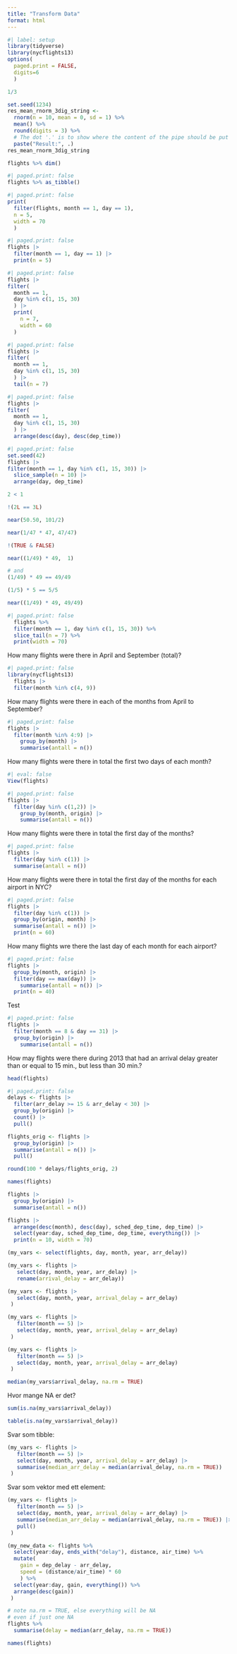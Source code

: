 ```yaml
---
title: "Transform Data"
format: html
---
```


```r
#| label: setup
library(tidyverse)
library(nycflights13)
options(
  paged.print = FALSE,
  digits=6
  )
```

```r
1/3
```


```r
set.seed(1234)
res_mean_rnorm_3dig_string <- 
  rnorm(n = 10, mean = 0, sd = 1) %>%
  mean() %>%
  round(digits = 3) %>% 
  # The dot '.' is to show where the content of the pipe should be put
  paste("Result:", .)
res_mean_rnorm_3dig_string
```

```r
flights %>% dim()
```

```r
#| paged.print: false
flights %>% as_tibble()
```

```r
#| paged.print: false
print(
  filter(flights, month == 1, day == 1),
  n = 5, 
  width = 70
  )
```

```r
#| paged.print: false
flights |> 
  filter(month == 1, day == 1) |> 
  print(n = 5)
```

```r
#| paged.print: false
flights |> 
filter(
  month == 1, 
  day %in% c(1, 15, 30)
  ) |> 
  print(
    n = 7,
    width = 60
  )
```

```r
#| paged.print: false
flights |> 
filter(
  month == 1, 
  day %in% c(1, 15, 30)
  ) |> 
  tail(n = 7) 
```

```r
#| paged.print: false
flights |> 
filter(
  month == 1, 
  day %in% c(1, 15, 30)
  ) |> 
  arrange(desc(day), desc(dep_time))
```


```r
#| paged.print: false
set.seed(42)
flights |> 
filter(month == 1, day %in% c(1, 15, 30)) |> 
  slice_sample(n = 10) |> 
  arrange(day, dep_time)
```

```r
2 < 1
```

```r
!(2L == 3L)
```

```r
near(50.50, 101/2)
```

```r
near(1/47 * 47, 47/47)
```

```r
!(TRUE & FALSE)
```

```r
near((1/49) * 49,  1)
```

```r
# and
(1/49) * 49 == 49/49
```

```r
(1/5) * 5 == 5/5
```

```r
near((1/49) * 49, 49/49)
```

```r
#| paged.print: false
  flights %>% 
  filter(month == 1, day %in% c(1, 15, 30)) %>% 
  slice_tail(n = 7) %>% 
  print(width = 70)
```

How many flights were there in April and September (total)?

```r
#| paged.print: false
library(nycflights13)
  flights |> 
  filter(month %in% c(4, 9))
```

How many flights were there in each of the months from April to September?

```r
#| paged.print: false
flights |> 
  filter(month %in% 4:9) |> 
    group_by(month) |> 
    summarise(antall = n())
```

How many flights were there in total the first two days of each month?

```r
#| eval: false
View(flights)
```


```r
#| paged.print: false
flights |> 
  filter(day %in% c(1,2)) |> 
    group_by(month, origin) |> 
    summarise(antall = n())
```

How many flights were there in total the first day of the months?

```r
#| paged.print: false
flights |> 
  filter(day %in% c(1)) |> 
  summarise(antall = n())
```

How many flights were there in total the first day of the months for each airport in NYC?

```r
#| paged.print: false
flights |> 
  filter(day %in% c(1)) |> 
  group_by(origin, month) |> 
  summarise(antall = n()) |> 
  print(n = 60)
```

How many flights wre there the last day of each month for each airport?

```r
#| paged.print: false
flights |> 
  group_by(month, origin) |> 
  filter(day == max(day)) |> 
    summarise(antall = n()) |> 
  print(n = 40)
```
Test

```r
#| paged.print: false
flights |> 
  filter(month == 8 & day == 31) |> 
  group_by(origin) |> 
    summarise(antall = n()) 
```


How may flights were there during 2013 that had an arrival delay greater than or equal to 15 min., but less than 30 min.?

```r
head(flights)
```

```r
#| paged.print: false
delays <- flights |> 
  filter(arr_delay >= 15 & arr_delay < 30) |> 
  group_by(origin) |> 
  count() |> 
  pull()

flights_orig <- flights |> 
  group_by(origin) |> 
  summarise(antall = n()) |> 
  pull()

round(100 * delays/flights_orig, 2)
```

```r
names(flights)
```


```r
flights |> 
  group_by(origin) |> 
  summarise(antall = n())
```

```r
flights |> 
  arrange(desc(month), desc(day), sched_dep_time, dep_time) |> 
  select(year:day, sched_dep_time, dep_time, everything()) |> 
  print(n = 10, width = 70)
```

```r
(my_vars <- select(flights, day, month, year, arr_delay))
```

```r
(my_vars <- flights |> 
   select(day, month, year, arr_delay) |> 
   rename(arrival_delay = arr_delay))
```

```r
(my_vars <- flights |> 
   select(day, month, year, arrival_delay = arr_delay)
 )
```

```r
(my_vars <- flights |> 
   filter(month == 5) |> 
   select(day, month, year, arrival_delay = arr_delay)
 )
```

```r
(my_vars <- flights |> 
   filter(month == 5) |> 
   select(day, month, year, arrival_delay = arr_delay)
 )
```

```r
median(my_vars$arrival_delay, na.rm = TRUE)
```

Hvor mange NA er det?

```r
sum(is.na(my_vars$arrival_delay))
```

```r
table(is.na(my_vars$arrival_delay))
```

Svar som tibble:

```r
(my_vars <- flights |> 
   filter(month == 5) |> 
   select(day, month, year, arrival_delay = arr_delay) |> 
   summarise(median_arr_delay = median(arrival_delay, na.rm = TRUE))
 )
```

Svar som vektor med ett element:

```r
(my_vars <- flights |> 
   filter(month == 5) |> 
   select(day, month, year, arrival_delay = arr_delay) |> 
   summarise(median_arr_delay = median(arrival_delay, na.rm = TRUE)) |> 
   pull()
 )
```

```r
(my_new_data <- flights %>%
  select(year:day, ends_with("delay"), distance, air_time) %>%
  mutate(
    gain = dep_delay - arr_delay,
    speed = (distance/air_time) * 60
    ) %>%
  select(year:day, gain, everything()) %>%
  arrange(desc(gain))
 )
```

```r
# note na.rm = TRUE, else everything will be NA 
# even if just one NA
flights %>%
  summarise(delay = median(arr_delay, na.rm = TRUE))
```

```r
names(flights)
```




